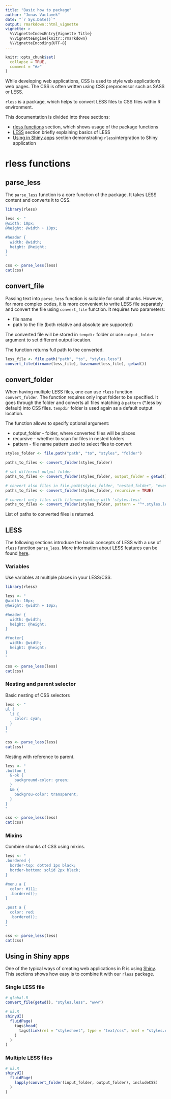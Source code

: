 ```yaml
---
title: "Basic how to package"
author: "Jonas Vaclavek"
date: "`r Sys.Date()`"
output: rmarkdown::html_vignette
vignette: >
  %\VignetteIndexEntry{Vignette Title}
  %\VignetteEngine{knitr::rmarkdown}
  %\VignetteEncoding{UTF-8}
---
```


```r
knitr::opts_chunk$set(
  collapse = TRUE,
  comment = "#>"
)
```

While developing web applications, CSS is used to style web application's web pages. The CSS is often written using CSS preprocessor such as SASS or LESS. 

`rless` is a package, which helps to convert LESS files to CSS files within R environment. 

This documentation is divided into three sections:

- [rless functions](#rless) section, which shows usage of the package functions
- [LESS](#less) section briefly explaining basics of LESS 
- [Using in Shiny apps](#shiny) section demonstrating `rless`intergration to Shiny application 

# rless functions {#rless}

## parse_less
The `parse_less` function is a core function of the package. It takes LESS content and converts it to CSS. 

```r
library(rless)

less <- "
@width: 10px;
@height: @width + 10px;

#header {
  width: @width;
  height: @height;
}
"

css <- parse_less(less)
cat(css)
```

## convert_file
Passing text into `parse_less` function is suitable for small chunks. However, for more complex codes, it is more convenient to write LESS file separately and convert the file using `convert_file` function. It requires two parameters:

* file name
* path to the file (both relative and absolute are supported)

The converted file will be stored in `tempdir` folder or use `output_folder` argument to set different output location. 

The function returns full path to the converted.

```r
less_file <- file.path("path", "to", "styles.less")
convert_file(dirname(less_file), basename(less_file), getwd())

```

## convert_folder
When having multiple LESS files, one can use `rless` function `convert_folder`. The function requires only input folder to be specified. It goes through the folder and converts all files matching a `pattern`  (*.less by default) into CSS files. `tempdir` folder is used again as a default output location. 

The function allows to specify optional argument:

* output_folder - folder, where converted files will be places
* recursive - whether to scan for files in nested folders
* pattern - file name pattern used to select files to convert

```r
styles_folder <- file.path("path", "to", "styles", "folder")

paths_to_files <- convert_folder(styles_folder)

# set different output folder
paths_to_files <- convert_folder(styles_folder, output_folder = getwd())

# convert also files in file.path(styles_folder, "nested_folder", "even_more_nested_folder")
paths_to_files <- convert_folder(styles_folder, recursive = TRUE)

# convert only files with filename ending with 'styles.less'
paths_to_files <- convert_folder(styles_folder, pattern = "^*.styles.less$")
```


List of paths to converted files is returned.

## LESS {#less}
The following sections introduce the basic concepts of LESS with a use of `rless` function `parse_less`. More information about LESS features can be found [here][less-features].

### Variables
Use variables at multiple places in your LESS/CSS.

``` r
library(rless)

less <- "
@width: 10px;
@height: @width + 10px;

#header {
  width: @width;
  height: @height;
}

#footer{
  width: @width;
  height: @height;
}
"

css <- parse_less(less)
cat(css)

```

### Nesting and parent selector
Basic nesting of CSS selectors
```r
less <- "
ul {
  li {
    color: cyan;
  }  
}
"

css <- parse_less(less)
cat(css)

```
Nesting with reference to parent.
``` r
less <- "
.button {
  &-ok {
    background-color: green;
  }
  && {
    backgrou-color: transparent;
  }
}
"

css <- parse_less(less)
cat(css)
```

### Mixins
Combine chunks of CSS using mixins.

``` r
less <- "
.bordered {
  border-top: dotted 1px black;
  border-bottom: solid 2px black;
}

#menu a {
  color: #111;
  .bordered();
}

.post a {
  color: red;
  .bordered();
}
"

css <- parse_less(less)
cat(css)

```


## Using in Shiny apps {#shiny}
One of the typical ways of creating web applications in R is using [Shiny][shiny]. This sections shows how easy is to combine it with our `rless` package.


### Single LESS file
```r
# global.R
convert_file(getwd(), "styles.less", "www")

# ui.R
shinyUI(
  fluidPage(
    tags$head(
      tags$link(rel = "stylesheet", type = "text/css", href = "styles.css")
    )
  )
)

```

### Multiple LESS files
```r
# ui.R
shinyUI(
  fluidPage(
    lapply(convert_folder(input_folder, output_folder), includeCSS)
  )
)
  
```
[shiny]: https://shiny.rstudio.com/
[less-features]: http://lesscss.org/features/
